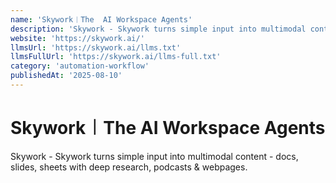 ```yaml
---
name: 'Skywork︱The  AI Workspace Agents'
description: 'Skywork - Skywork turns simple input into multimodal content - docs, slides, sheets with deep research, podcasts & webpages.'
website: 'https://skywork.ai/'
llmsUrl: 'https://skywork.ai/llms.txt'
llmsFullUrl: 'https://skywork.ai/llms-full.txt'
category: 'automation-workflow'
publishedAt: '2025-08-10'
---
```


# Skywork︱The  AI Workspace Agents

Skywork - Skywork turns simple input into multimodal content - docs, slides, sheets with deep research, podcasts & webpages.
